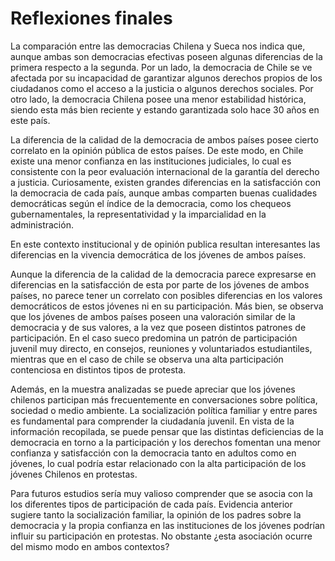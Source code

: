 # Reflexiones finales

La comparación entre las democracias Chilena y Sueca nos indica que, aunque ambas son democracias efectivas poseen algunas diferencias de la primera respecto a la segunda. Por un lado, la democracia de Chile se ve afectada por su incapacidad de garantizar algunos derechos propios de los ciudadanos como el acceso a la justicia o algunos derechos sociales. Por otro lado, la democracia Chilena posee una menor estabilidad histórica, siendo esta más bien reciente y estando garantizada solo hace 30 años en este país.

La diferencia de la calidad de la democracia de ambos países posee cierto correlato en la opinión pública de estos países. De este modo, en Chile existe una menor confianza en las instituciones judiciales, lo cual es consistente con la peor evaluación internacional de la garantía del derecho a justicia. Curiosamente, existen grandes diferencias en la satisfacción con la democracia de cada país, aunque ambas comparten buenas cualidades democráticas según el índice de la democracia, como los chequeos gubernamentales, la representatividad y la imparcialidad en la administración.  

En este contexto institucional y de opinión publica resultan interesantes las diferencias en la vivencia democrática de los jóvenes de ambos países.

Aunque la diferencia de la calidad de la democracia parece expresarse en diferencias en la satisfacción de esta por parte de los jóvenes de ambos países, no parece tener un correlato con posibles diferencias en los valores democráticos de estos jóvenes ni en su participación. Más bien, se observa que los jóvenes de ambos países poseen una valoración similar de la democracia y de sus valores, a la vez que poseen distintos patrones de participación. En el caso sueco predomina un patrón de participación juvenil muy directo, en consejos, reuniones y voluntariados estudiantiles, mientras que en el caso de chile se observa una alta participación contenciosa en distintos tipos de protesta. 

Además, en la muestra analizadas se puede apreciar que los jóvenes chilenos participan más frecuentemente en conversaciones sobre política, sociedad o medio ambiente. La socialización política familiar y entre pares es fundamental para comprender la ciudadanía juvenil. En vista de la información recopilada, se puede pensar que las distintas deficiencias de la democracia en torno a la participación y los derechos fomentan una menor confianza y satisfacción con la democracia tanto en adultos como en jóvenes, lo cual podría estar relacionado con la alta participación de los jóvenes Chilenos en protestas.

Para futuros estudios sería muy valioso comprender que se asocia con la los diferentes tipos de participación de cada país. Evidencia anterior sugiere tanto la socialización familiar, la opinión de los padres sobre la democracia y la propia confianza en las instituciones de los jóvenes podrían influir su participación en protestas. No obstante ¿esta asociación ocurre del mismo modo en ambos contextos? 




